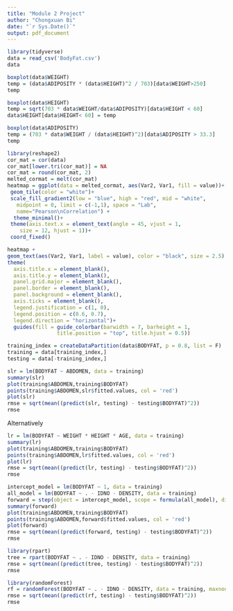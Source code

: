 ```yaml
---
title: "Module 2 Project"
author: "Chongxuan Bi"
date: "`r Sys.Date()`"
output: pdf_document
---
```


```r
library(tidyverse)
data = read_csv('BodyFat.csv')
data
```

```r
boxplot(data$WEIGHT)
temp = (data$ADIPOSITY * (data$HEIGHT)^2 / 703)[data$WEIGHT>250]
temp

boxplot(data$HEIGHT)
temp = sqrt(703 * data$WEIGHT/data$ADIPOSITY)[data$HEIGHT < 60]
data$HEIGHT[data$HEIGHT< 60] = temp

boxplot(data$ADIPOSITY)
temp = (703 * data$WEIGHT / (data$HEIGHT)^2)[data$ADIPOSITY > 33.3]
temp

```

```r
library(reshape2)
cor_mat = cor(data)
cor_mat[lower.tri(cor_mat)] = NA
cor_mat = round(cor_mat, 2)
melted_cormat = melt(cor_mat)
heatmap = ggplot(data = melted_cormat, aes(Var2, Var1, fill = value))+
 geom_tile(color = "white")+
 scale_fill_gradient2(low = "blue", high = "red", mid = "white", 
   midpoint = 0, limit = c(-1,1), space = "Lab", 
   name="Pearson\nCorrelation") +
  theme_minimal()+ 
 theme(axis.text.x = element_text(angle = 45, vjust = 1, 
    size = 12, hjust = 1))+
 coord_fixed()

heatmap +
geom_text(aes(Var2, Var1, label = value), color = "black", size = 2.5) +
theme(
  axis.title.x = element_blank(),
  axis.title.y = element_blank(),
  panel.grid.major = element_blank(),
  panel.border = element_blank(),
  panel.background = element_blank(),
  axis.ticks = element_blank(),
  legend.justification = c(1, 0),
  legend.position = c(0.6, 0.7),
  legend.direction = "horizontal")+
  guides(fill = guide_colorbar(barwidth = 7, barheight = 1,
                title.position = "top", title.hjust = 0.5))


```
```r
training_index = createDataPartition(data$BODYFAT, p = 0.8, list = F)
training = data[training_index,]
testing = data[-training_index,]
```

```r
slr = lm(BODYFAT ~ ABDOMEN, data = training)
summary(slr)
plot(training$ABDOMEN,training$BODYFAT)
points(training$ABDOMEN,slr$fitted.values, col = 'red')
plot(slr)
rmse = sqrt(mean((predict(slr, testing) - testing$BODYFAT)^2))
rmse
```

Alternatively
```r
lr = lm(BODYFAT ~ WEIGHT * HEIGHT * AGE, data = training)
summary(lr)
plot(training$ABDOMEN,training$BODYFAT)
points(training$ABDOMEN,lr$fitted.values, col = 'red')
plot(lr)
rmse = sqrt(mean((predict(lr, testing) - testing$BODYFAT)^2))
rmse

```

```r
intercept_model = lm(BODYFAT ~ 1, data = training)
all_model = lm(BODYFAT ~ . - IDNO - DENSITY, data = training)
forward = step(object = intercept_model, scope = formula(all_model), direction = 'forward', k = log(nrow(training)))
summary(forward)
plot(training$ABDOMEN,training$BODYFAT)
points(training$ABDOMEN,forward$fitted.values, col = 'red')
plot(forward)
rmse = sqrt(mean((predict(forward, testing) - testing$BODYFAT)^2))
rmse
```
```r
library(rpart)
tree = rpart(BODYFAT ~ . - IDNO - DENSITY, data = training)
rmse = sqrt(mean((predict(tree, testing) - testing$BODYFAT)^2))
rmse

```
```r
library(randomForest)
rf = randomForest(BODYFAT ~ . - IDNO - DENSITY, data = training, maxnodes = 8)
rmse = sqrt(mean((predict(rf, testing) - testing$BODYFAT)^2))
rmse
```